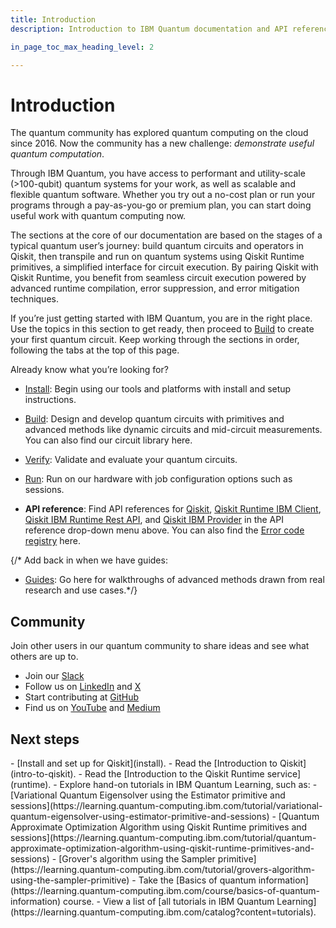 ```yaml
---
title: Introduction
description: Introduction to IBM Quantum documentation and API reference

in_page_toc_max_heading_level: 2

---
```


# Introduction

The quantum community has explored quantum computing on the cloud since 2016.  Now the community has a new challenge: *demonstrate useful quantum computation*. 

Through IBM Quantum, you have access to performant and utility-scale (>100-qubit) quantum systems for your work, as well as scalable and flexible quantum software. Whether you try out a no-cost plan or run your programs through a pay-as-you-go or premium plan, you can start doing useful work with quantum computing now.

The sections at the core of our documentation are based on the stages of a typical quantum user’s journey: build quantum circuits and operators in Qiskit, then transpile and run on quantum systems using Qiskit Runtime primitives, a simplified interface for circuit execution. By pairing Qiskit with Qiskit Runtime, you benefit from seamless circuit execution powered by advanced runtime compilation, error suppression, and error mitigation techniques. 
 
If you’re just getting started with IBM Quantum, you are in the right place. Use the topics in this section to get ready, then proceed to [Build](../build) to create your first quantum circuit. Keep working through the sections in order, following the tabs at the top of this page.

Already know what you’re looking for?

- [Install](install): Begin using our tools and platforms with install and setup instructions.

- [Build](../build): Design and develop quantum circuits with primitives and advanced methods like dynamic circuits and mid-circuit measurements. You can also find our circuit library here.

- [Verify](../verify): Validate and evaluate your quantum circuits.

- [Run](../run): Run on our hardware with job configuration options such as sessions.

- **API reference**: Find API references for [Qiskit](/api/qiskit), [Qiskit Runtime IBM Client](/api/qiskit-ibm-runtime/runtime_service), [Qiskit IBM Runtime Rest API](/api/runtime/tags/programs), and [Qiskit IBM Provider](/api/qiskit-ibm-provider/ibm_provider) in the API reference drop-down menu above. You can also find the [Error code registry](../errors) here.


{/* Add back in when we have guides:
- [Guides](../guides): Go here for walkthroughs of advanced methods drawn from real research and use cases.*/}

## Community

Join other users in our quantum community to share ideas and see what others are up to.

- Join our [Slack](https://ibm.co/joinqiskitslack)
- Follow us on [LinkedIn](https://www.linkedin.com/showcase/ibm-quantum/) and [X](https://x.com/qiskit)
- Start contributing at [GitHub](https://github.com/qiskit)
- Find us on [YouTube](https://www.youtube.com/qiskit) and [Medium](https://medium.com/qiskit)


## Next steps

<Admonition type="tip" title="Recommendations">
    - [Install and set up for Qiskit](install).
    - Read the [Introduction to Qiskit](intro-to-qiskit).
    - Read the [Introduction to the Qiskit Runtime service](runtime).
    - Explore hand-on tutorials in IBM Quantum Learning, such as:
      - [Variational Quantum Eigensolver using the Estimator primitive and sessions](https://learning.quantum-computing.ibm.com/tutorial/variational-quantum-eigensolver-using-estimator-primitive-and-sessions)
      - [Quantum Approximate Optimization Algorithm using Qiskit Runtime primitives and sessions](https://learning.quantum-computing.ibm.com/tutorial/quantum-approximate-optimization-algorithm-using-qiskit-runtime-primitives-and-sessions)
      - [Grover's algorithm using the Sampler primitive](https://learning.quantum-computing.ibm.com/tutorial/grovers-algorithm-using-the-sampler-primitive)
    - Take the [Basics of quantum information](https://learning.quantum-computing.ibm.com/course/basics-of-quantum-information) course.
    - View a list of [all tutorials in IBM Quantum Learning](https://learning.quantum-computing.ibm.com/catalog?content=tutorials).
</Admonition>

